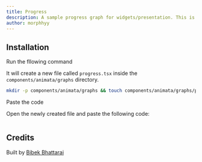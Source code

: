 ```yaml
---
title: Progress
description: A sample progress graph for widgets/presentation. This is not a full-fledged chart library. Just use for presentation or as an interactive part of the app.
author: morphhyy
---
```


<ComponentPreview name="graphs-progress--docs" />

## Installation

<Steps>
<Step>Run the fllowing command</Step>

It will create a new file called `progress.tsx` inside the `components/animata/graphs` directory.

```bash
mkdir -p components/animata/graphs && touch components/animata/graphs/progress.tsx
```

<Step>Paste the code</Step>

Open the newly created file and paste the following code:

```jsx file=<rootDir>/animata/graphs/progress.tsx

```

</Steps>

## Credits

Built by [Bibek Bhattarai](https://github.com/morphhyy)
